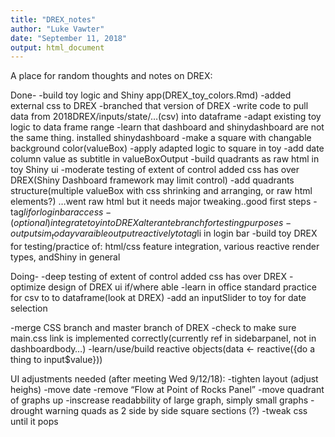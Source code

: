 ```yaml
---
title: "DREX_notes"
author: "Luke Vawter"
date: "September 11, 2018"
output: html_document
---
```


A place for random thoughts and notes on DREX:

Done-
-build toy logic and Shiny app(DREX_toy_colors.Rmd)
-added external css to DREX
-branched that version of DREX
-write code to pull data from 2018DREX/inputs/state/...(csv) into dataframe
-adapt existing toy logic to data frame range
-learn that dashboard and shinydashboard are not the same thing. installed shinydashboard
-make a square with changable background color(valueBox)
-apply adapted logic to square in toy
-add date column value as subtitle in valueBoxOutput
-build quadrants as raw html in toy Shiny ui
-moderate testing of  extent of control added css has over DREX(Shiny Dashboard framework may limit control)
-add quadrants structure(multiple valueBox with css shrinking and arranging, or raw html elements?)
...went raw html but it needs major tweaking..good first steps
-tag$li for login bar access
-(optional)integrate toy into DREX alterante branch for testing purposes
-output sim_today varaible output reactively to tag$li in login bar
-build toy DREX for testing/practice of:
html/css feature integration, various reactive render types, andShiny in general


Doing-
-deep testing of extent of control added css has over DREX
-optimize design of DREX ui if/where able
-learn in office standard practice for csv to to dataframe(look at DREX)
-add an inputSlider to toy for date selection

-merge CSS branch and master branch of DREX 
-check to make sure main.css link is implemented correctly(currently ref in sidebarpanel, not in dashboardbody...)
-learn/use/build reactive objects(data <- reactive({do a thing to input$value}))



UI adjustments needed (after meeting Wed 9/12/18):
-tighten layout (adjust heighs)
-move date
-remove "Flow at Point of Rocks Panel"
-move quadrant of graphs up
-inscrease readabbility of large graph, simply small graphs
-drought warning quads as 2 side by side square sections (?)
-tweak css until it pops

